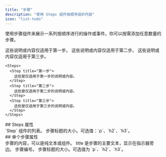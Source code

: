 ```yaml
---
title: "步骤"
description: "使用 Steps 组件按顺序组织内容"
icon: "list-todo"
---
```



使用步骤组件来展示一系列按顺序进行的操作或事件。你可以按需添加任意数量的步骤。

<Steps>
  <Step title="First Step">
    这些说明或内容仅适用于第一步。
  </Step>

  <Step title="Second Step">
    这些说明或内容仅适用于第二步。
  </Step>

  <Step title="Third Step">
    这些说明或内容仅适用于第三步。
  </Step>
</Steps>

```mdx Steps example
<Steps>
  <Step title="第一步">
    这些是仅适用于第一步的说明或内容。
  </Step>
  <Step title="第二步">
    这些是仅适用于第二步的说明或内容。
  </Step>
  <Step title="第三步">
    这些是仅适用于第三步的说明或内容。
  </Step>
</Steps>
```


<div id="steps-properties">
  ## Steps 属性
</div>

<ResponseField name="children" type="ReactElement<StepProps>[]" required>
  `Step` 组件的列表。
</ResponseField>

<ResponseField name="titleSize" type="string" default="p">
  步骤标题的大小。可选值：`p`、`h2`、`h3`。
</ResponseField>



<div id="individual-step-properties">
  ## 单个步骤属性
</div>

<ResponseField name="children" type="string | ReactNode" required>
  步骤的内容，可以是纯文本或组件。
</ResponseField>

<IconsOptional />

<ResponseField name="title" type="string">
  title 是步骤的主要文本，显示在指示器旁边。
</ResponseField>

<ResponseField name="stepNumber" type="number">
  步骤编号。
</ResponseField>

<ResponseField name="titleSize" type="string" default="p">
  步骤标题的大小。可选值为 `p`、`h2`、`h3`。
</ResponseField>

